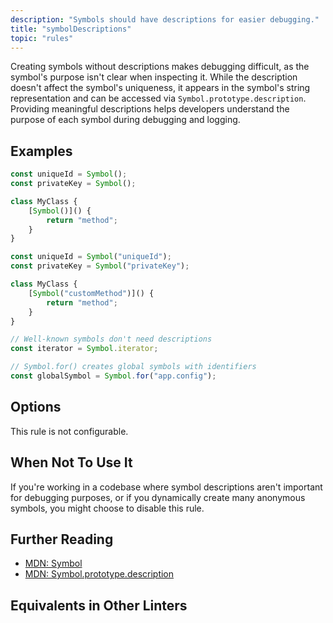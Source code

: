 ```yaml
---
description: "Symbols should have descriptions for easier debugging."
title: "symbolDescriptions"
topic: "rules"
---
```



<RuleSummary plugin="ts" rule="symbolDescriptions" />

Creating symbols without descriptions makes debugging difficult, as the symbol's purpose isn't clear when inspecting it.
While the description doesn't affect the symbol's uniqueness, it appears in the symbol's string representation and can be accessed via `Symbol.prototype.description`.
Providing meaningful descriptions helps developers understand the purpose of each symbol during debugging and logging.

## Examples

<Tabs>
<TabItem label="❌ Incorrect">

```ts
const uniqueId = Symbol();
const privateKey = Symbol();

class MyClass {
	[Symbol()]() {
		return "method";
	}
}
```

</TabItem>
<TabItem label="✅ Correct">

```ts
const uniqueId = Symbol("uniqueId");
const privateKey = Symbol("privateKey");

class MyClass {
	[Symbol("customMethod")]() {
		return "method";
	}
}

// Well-known symbols don't need descriptions
const iterator = Symbol.iterator;

// Symbol.for() creates global symbols with identifiers
const globalSymbol = Symbol.for("app.config");
```

</TabItem>
</Tabs>

## Options

This rule is not configurable.

## When Not To Use It

If you're working in a codebase where symbol descriptions aren't important for debugging purposes, or if you dynamically create many anonymous symbols, you might choose to disable this rule.

## Further Reading

- [MDN: Symbol](https://developer.mozilla.org/en-US/docs/Web/JavaScript/Reference/Global_Objects/Symbol)
- [MDN: Symbol.prototype.description](https://developer.mozilla.org/en-US/docs/Web/JavaScript/Reference/Global_Objects/Symbol/description)

## Equivalents in Other Linters

<RuleEquivalents pluginId="ts" ruleId="symbolDescriptions" />
